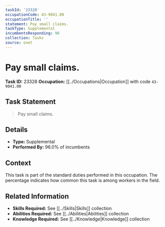 ```yaml
---
taskId: '23328'
occupationCode: 43-9041.00
occupationTitle: ''
statement: Pay small claims.
taskType: Supplemental
incumbentsResponding: 96
collection: Tasks
source: onet
---
```

# Pay small claims.

**Task ID:** 23328
**Occupation:** [[../Occupations|Occupation]] with code `43-9041.00`

## Task Statement

> Pay small claims.

## Details

- **Type:** Supplemental
- **Performed By:** 96.0% of incumbents

## Context

This task is part of the standard duties performed in this occupation. The percentage indicates how common this task is among workers in the field.

## Related Information

- **Skills Required:** See [[../Skills|Skills]] collection
- **Abilities Required:** See [[../Abilities|Abilities]] collection
- **Knowledge Required:** See [[../Knowledge|Knowledge]] collection
